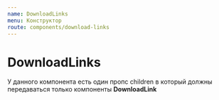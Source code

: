 ```yaml
---
name: DownloadLinks
menu: Конструктор
route: components/download-links
---
```



# DownloadLinks
У данного компонента есть один пропс children в который должны передаваться только компоненты **DownloadLink**

<CopyToClipboardBox importPath="import { DownloadLinks } from '@megafon/ui-shared';" />

<DoczTabs>
    <Example />
    <Props />
</DoczTabs>
